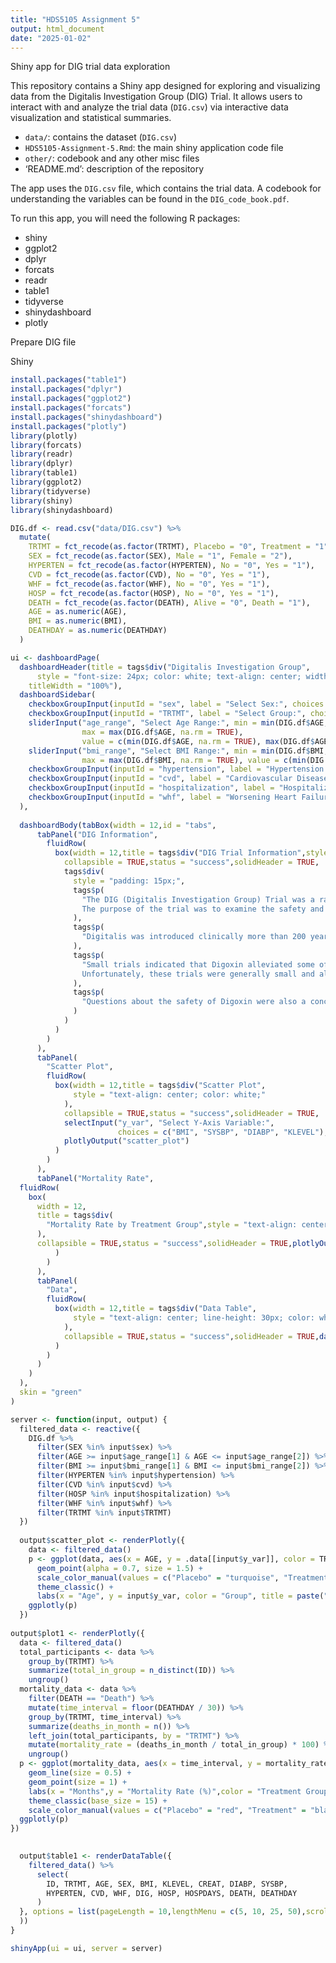 ```yaml
---
title: "HDS5105 Assignment 5"
output: html_document
date: "2025-01-02"
---
```



Shiny app for DIG trial data exploration

This repository contains a Shiny app designed for exploring and visualizing data from the Digitalis Investigation Group (DIG) Trial.
It allows users to interact with and analyze the trial data (`DIG.csv`) via interactive data visualization and statistical summaries.

- `data/`: contains the dataset (`DIG.csv`)
- `HDS5105-Assignment-5.Rmd`: the main shiny application code file
- `other/`: codebook and any other misc files
- 'README.md': description of the repository

The app uses the `DIG.csv` file, which contains the trial data. A codebook for understanding the variables can be found in the `DIG_code_book.pdf`.

To run this app, you will need the following R packages:

- shiny
- ggplot2
- dplyr
- forcats
- readr
- table1
- tidyverse
- shinydashboard
- plotly

Prepare DIG file


Shiny

```r
install.packages("table1")
install.packages("dplyr")
install.packages("ggplot2")
install.packages("forcats")
install.packages("shinydashboard")
install.packages("plotly")
library(plotly)
library(forcats)
library(readr)
library(dplyr)
library(table1)
library(ggplot2)
library(tidyverse)
library(shiny)
library(shinydashboard)
```

```r
DIG.df <- read.csv("data/DIG.csv") %>%
  mutate(
    TRTMT = fct_recode(as.factor(TRTMT), Placebo = "0", Treatment = "1"),
    SEX = fct_recode(as.factor(SEX), Male = "1", Female = "2"),
    HYPERTEN = fct_recode(as.factor(HYPERTEN), No = "0", Yes = "1"),
    CVD = fct_recode(as.factor(CVD), No = "0", Yes = "1"),
    WHF = fct_recode(as.factor(WHF), No = "0", Yes = "1"),
    HOSP = fct_recode(as.factor(HOSP), No = "0", Yes = "1"),
    DEATH = fct_recode(as.factor(DEATH), Alive = "0", Death = "1"),
    AGE = as.numeric(AGE),
    BMI = as.numeric(BMI),
    DEATHDAY = as.numeric(DEATHDAY)
  )

ui <- dashboardPage(
  dashboardHeader(title = tags$div("Digitalis Investigation Group",
      style = "font-size: 24px; color: white; text-align: center; width: 100%;"),
    titleWidth = "100%"),
  dashboardSidebar(
    checkboxGroupInput(inputId = "sex", label = "Select Sex:", choices = c("Male", "Female"), selected = c("Male", "Female")),
    checkboxGroupInput(inputId = "TRTMT", label = "Select Group:", choices = c("Placebo", "Treatment"), selected = c("Placebo", "Treatment")),
    sliderInput("age_range", "Select Age Range:", min = min(DIG.df$AGE, na.rm = TRUE), 
                max = max(DIG.df$AGE, na.rm = TRUE), 
                value = c(min(DIG.df$AGE, na.rm = TRUE), max(DIG.df$AGE, na.rm = TRUE))),
    sliderInput("bmi_range", "Select BMI Range:", min = min(DIG.df$BMI, na.rm = TRUE), 
                max = max(DIG.df$BMI, na.rm = TRUE), value = c(min(DIG.df$BMI, na.rm = TRUE), max(DIG.df$BMI, na.rm = TRUE))),
    checkboxGroupInput(inputId = "hypertension", label = "Hypertension:", choices = c("Yes", "No"), selected = c("Yes", "No")),
    checkboxGroupInput(inputId = "cvd", label = "Cardiovascular Disease:", choices = c("Yes", "No"), selected = c("Yes", "No")),
    checkboxGroupInput(inputId = "hospitalization", label = "Hospitalization:", choices = c("Yes", "No"), selected = c("Yes", "No")),
    checkboxGroupInput(inputId = "whf", label = "Worsening Heart Failure:", choices = c("Yes", "No"), selected = c("Yes", "No"))
  ),
  
  dashboardBody(tabBox(width = 12,id = "tabs",
      tabPanel("DIG Information",
        fluidRow(
          box(width = 12,title = tags$div("DIG Trial Information",style = "text-align: center; font-weight: bold; color: white;"),
            collapsible = TRUE,status = "success",solidHeader = TRUE,
            tags$div(
              style = "padding: 15px;",
              tags$p(
                "The DIG (Digitalis Investigation Group) Trial was a randomized, double-blind, multicenter trial with more than 300 centers in the United States and Canada participating. 
                The purpose of the trial was to examine the safety and efficacy of Digoxin in treating patients with congestive heart failure in sinus rhythm."
              ),
              tags$p(
                "Digitalis was introduced clinically more than 200 years ago and has since become a commonly prescribed medication for the treatment of heart failure; however, there was considerable uncertainty surrounding its safety and efficacy."
              ),
              tags$p(
                "Small trials indicated that Digoxin alleviated some of the symptoms of heart failure, prolonged exercise tolerance, and generally improved the quality of patients’ lives. 
                Unfortunately, these trials were generally small and although they did focus on the effect of treatment on patients’ relief from heart failure symptoms and quality of life, they failed to address the effect of treatment on cardiovascular outcomes."
              ),
              tags$p(
                "Questions about the safety of Digoxin were also a concern. Digoxin toxicity is uncommon in small trials with careful surveillance; however, the long-term effects of therapeutic levels of Digoxin were less clear."
              )
            )
          )
        )
      ),
      tabPanel(
        "Scatter Plot",
        fluidRow(
          box(width = 12,title = tags$div("Scatter Plot",
              style = "text-align: center; color: white;"
            ),
            collapsible = TRUE,status = "success",solidHeader = TRUE,
            selectInput("y_var", "Select Y-Axis Variable:", 
                        choices = c("BMI", "SYSBP", "DIABP", "KLEVEL"), selected = "BMI"),
            plotlyOutput("scatter_plot")
          )
        )
      ),
      tabPanel("Mortality Rate",
  fluidRow(
    box(
      width = 12,
      title = tags$div(
        "Mortality Rate by Treatment Group",style = "text-align: center; line-height: 30px; color: white;"
      ),
      collapsible = TRUE,status = "success",solidHeader = TRUE,plotlyOutput("plot1")
          )
        )
      ),
      tabPanel(
        "Data",
        fluidRow(
          box(width = 12,title = tags$div("Data Table",
              style = "text-align: center; line-height: 30px; color: white;"
            ),
            collapsible = TRUE,status = "success",solidHeader = TRUE,dataTableOutput("table1")
          )
        )
      )
    )
  ),
  skin = "green"
)

server <- function(input, output) {
  filtered_data <- reactive({
    DIG.df %>%
      filter(SEX %in% input$sex) %>%
      filter(AGE >= input$age_range[1] & AGE <= input$age_range[2]) %>%
      filter(BMI >= input$bmi_range[1] & BMI <= input$bmi_range[2]) %>%
      filter(HYPERTEN %in% input$hypertension) %>%
      filter(CVD %in% input$cvd) %>%
      filter(HOSP %in% input$hospitalization) %>%
      filter(WHF %in% input$whf) %>%
      filter(TRTMT %in% input$TRTMT)
  })
  
  output$scatter_plot <- renderPlotly({
    data <- filtered_data()
    p <- ggplot(data, aes(x = AGE, y = .data[[input$y_var]], color = TRTMT)) +
      geom_point(alpha = 0.7, size = 1.5) +
      scale_color_manual(values = c("Placebo" = "turquoise", "Treatment" = "salmon")) +
      theme_classic() +
      labs(x = "Age", y = input$y_var, color = "Group", title = paste("Scatter Plot of", input$y_var, "vs Age"))
    ggplotly(p)
  })
  
output$plot1 <- renderPlotly({
  data <- filtered_data()
  total_participants <- data %>%
    group_by(TRTMT) %>%
    summarize(total_in_group = n_distinct(ID)) %>%
    ungroup()
  mortality_data <- data %>%
    filter(DEATH == "Death") %>%
    mutate(time_interval = floor(DEATHDAY / 30)) %>%
    group_by(TRTMT, time_interval) %>%
    summarize(deaths_in_month = n()) %>%
    left_join(total_participants, by = "TRTMT") %>%
    mutate(mortality_rate = (deaths_in_month / total_in_group) * 100) %>%
    ungroup()
  p <- ggplot(mortality_data, aes(x = time_interval, y = mortality_rate, color = TRTMT, group = TRTMT)) +
    geom_line(size = 0.5) +
    geom_point(size = 1) +
    labs(x = "Months",y = "Mortality Rate (%)",color = "Treatment Group") +
    theme_classic(base_size = 15) +
    scale_color_manual(values = c("Placebo" = "red", "Treatment" = "black"))
  ggplotly(p)
})

  
  output$table1 <- renderDataTable({
    filtered_data() %>%
      select(
        ID, TRTMT, AGE, SEX, BMI, KLEVEL, CREAT, DIABP, SYSBP,
        HYPERTEN, CVD, WHF, DIG, HOSP, HOSPDAYS, DEATH, DEATHDAY
      )
  }, options = list(pageLength = 10,lengthMenu = c(5, 10, 25, 50),scrollX = TRUE,autoWidth = TRUE
  ))
}

shinyApp(ui = ui, server = server)
```

